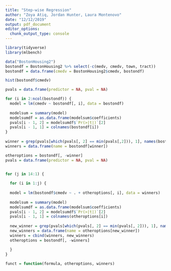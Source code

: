 ```yaml
---
title: "Step-wise Regression"
author: "Zoya Atiq, Jordan Hunter, Laura Montenovo"
date: "12/12/2019"
output: pdf_document
editor_options: 
  chunk_output_type: console
---
```

```r
library(tidyverse)
library(mlbench)
```

```r
data("BostonHousing2")
bostondf = BostonHousing2 %>% select(-c(medv, cmedv, town, tract))
bostondf = data.frame(cmedv = BostonHousing2$cmedv, bostondf)
```

```r
hist(bostondf$cmedv)
```

```r

pvals = data.frame(predictor = NA, pval = NA)

for (i in 2:ncol(bostondf)) {
  model = lm(cmedv ~ bostondf[, i], data = bostondf)
  
  modelsum = summary(model)
  modelsumdf = as.data.frame(modelsum$coefficients)
  pvals[i - 1, 2] = modelsumdf$`Pr(>|t|)`[2]
  pvals[i - 1, 1] = colnames(bostondf[i])
}
  
winner = grep(pvals[which(pvals[, 2] == min(pvals[,2])), 1], names(bostondf))
winners = data.frame(name = bostondf[winner])

otheroptions = bostondf[, -winner]
pvals = data.frame(predictor = NA, pval = NA)

  
for (j in 14:1) {

  for (i in 1:j) {
  
  model = lm(bostondf$cmedv ~ . + otheroptions[, i], data = winners)
  
  modelsum = summary(model)
  modelsumdf = as.data.frame(modelsum$coefficients)
  pvals[i - 1, 2] = modelsumdf$`Pr(>|t|)`[2]
  pvals[i - 1, 1] = colnames(otheroptions[i])
 
  new_winner = grep(pvals[which(pvals[, 2] == min(pvals[, 2])), 1], names(otheroptions))
  new_winners = data.frame(name = otheroptions[new_winner])
  winners = cbind(winners, new_winners)
  otheroptions = bostondf[, -winners]

  }
}
  
funct = function(formula, otheroptions, winners)
```

